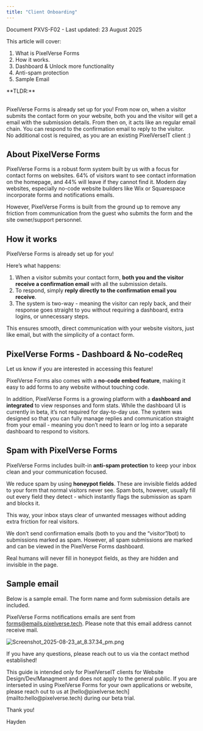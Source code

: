 ```yaml
---
title: "Client Onboarding"
---
```


Document PXVS-F02 - Last updated: 23 August 2025

This article will cover:

1. What is PixelVerse Forms
2. How it works.
3. Dashboard & Unlock more functionality
4. Anti-spam protection
5. Sample Email

<Info>
  **TLDR:**

  \
  PixelVerse Forms is already set up for you! From now on, when a visitor submits the contact form on your website, both you and the visitor will get a email with the submission details. From then on, it acts like an regular email chain. You can respond to the confirmation email to reply to the visitor.\
  No additional cost is required, as you are an existing PixelVerseIT client :)
</Info>

## About PixelVerse Forms

PixelVerse Forms is a robust form system built by us with a focus for contact forms on websites. 64% of visitors want to see contact information on the homepage, and 44% will leave if they cannot find it. Modern day websites, especially no-code website builders like Wix or Squarespace incorporate forms and notifications emails.

However, PixelVerse Forms is built from the ground up to remove any friction from communication from the guest who submits the form and the site owner/support personnel.

## How it works

PixelVerse Forms is already set up for you!

Here’s what happens:

1. When a visitor submits your contact form, **both you and the visitor receive a confirmation email** with all the submission details.
2. To respond, simply **reply directly to the confirmation email you receive**.
3. The system is two-way - meaning the visitor can reply back, and their response goes straight to you without requiring a dashboard, extra logins, or unnecessary steps.

This ensures smooth, direct communication with your website visitors, just like email, but with the simplicity of a contact form.

## PixelVerse Forms - Dashboard & No-codeReq

<Info>
  Let us know if you are interested in accessing this feature!
</Info>

PixelVerse Forms also comes with a **no-code embed feature**, making it easy to add forms to any website without touching code.

In addition, PixelVerse Forms is a growing platform with a **dashboard and integrated** to view responses and form stats. While the dashboard UI is currently in beta, it’s not required for day-to-day use. The system was designed so that you can fully manage replies and communication straight from your email - meaning you don’t need to learn or log into a separate dashboard to respond to visitors.

## Spam with PixelVerse Forms

PixelVerse Forms includes built-in **anti-spam protection** to keep your inbox clean and your communication focused.

We reduce spam by using **honeypot fields**. These are invisible fields added to your form that normal visitors never see. Spam bots, however, usually fill out every field they detect - which instantly flags the submission as spam and blocks it.

This way, your inbox stays clear of unwanted messages without adding extra friction for real visitors.

<Info>
  We don’t send confirmation emails (both to you and the “visitor”/bot) to submissions marked as spam. However, all spam submissions are marked and can be viewed in the PixelVerse Forms dashboard.

  Real humans will never fill in honeypot fields, as they are hidden and invisible in the page.
</Info>

## Sample email

Below is a sample email. The form name and form submission details are included.

PixelVerse Forms notifications emails are sent from [forms@emails.pixelverse.tech](mailto:forms@emails.pixelverse.tech). Please note that this email address cannot receive mail.

![Screenshot_2025-08-23_at_8.37.34_pm.png](/images/Screenshot_2025-08-23_at_8.37.34_pm.png)

If you have any questions, please reach out to us via the contact method established!

<Warning>
  This guide is intended only for PixelVerseIT clients for Website Design/Dev/Managment and does not apply to the general public. If you are interseted in using PixelVerse Forms for your own applications or website, please reach out to us at [hello@pixelverse.tech](mailto:hello@pixelverse.tech) during our beta trial.
</Warning>

Thank you!

Hayden